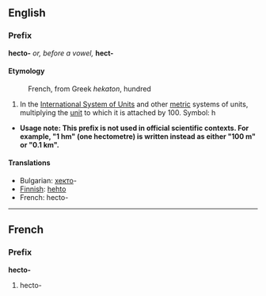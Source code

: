 ==English==
===Prefix===
'''hecto-''' ''or, before a vowel,'' '''hect-'''

====Etymology====
:French, from Greek ''hekaton'', hundred

#In the [[International System of Units]] and other [[metric]] systems of units, multiplying the [[unit]] to which it is attached by 100. Symbol: h

*'''Usage note: This prefix is not used in official scientific contexts.  For example, "1 hm" (one hectometre) is written instead as either "100 m" or "0.1 km".'''

====Translations====
*Bulgarian: [[хекто]]-
*[[Finnish]]: [[hehto]]
*French: hecto-

----

==French==
===Prefix===
'''hecto-'''

#hecto-